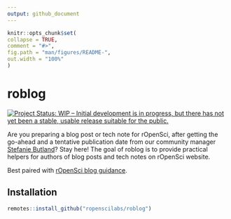 ```yaml
---
output: github_document
---
```


<!-- README.md is generated from README.Rmd. Please edit that file -->

```r
knitr::opts_chunk$set(
collapse = TRUE,
comment = "#>",
fig.path = "man/figures/README-",
out.width = "100%"
)
```

# roblog

<!-- badges: start -->
[![Project Status: WIP – Initial development is in progress, but there has not yet been a stable, usable release suitable for the public.](https://www.repostatus.org/badges/latest/wip.svg)](https://www.repostatus.org/#wip)
<!-- badges: end -->

Are you preparing a blog post or tech note for rOpenSci, after getting the go-ahead and a tentative publication date from our community manager [Stefanie Butland](https://ropensci.org/authors/stefanie-butland/)? Stay here! The goal of roblog is to provide practical helpers for authors of blog posts and tech notes on rOpenSci website. 

Best paired with [rOpenSci blog guidance](https://blogguide.ropensci.org/).

## Installation

``` r
remotes::install_github("ropenscilabs/roblog")
```
